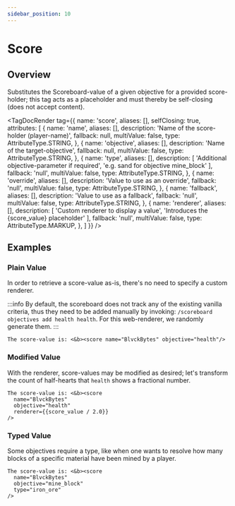 ```yaml
---
sidebar_position: 10
---
```



# Score

## Overview

Substitutes the Scoreboard-value of a given objective for a provided score-holder; this tag
acts as a placeholder and must thereby be self-closing (does not accept content).

<TagDocRender tag={{
  name: 'score',
  aliases: [],
  selfClosing: true,
  attributes: [
    {
      name: 'name',
      aliases: [],
      description: 'Name of the score-holder (player-name)',
      fallback: null,
      multiValue: false,
      type: AttributeType.STRING,
    },
    {
      name: 'objective',
      aliases: [],
      description: 'Name of the target-objective',
      fallback: null,
      multiValue: false,
      type: AttributeType.STRING,
    },
    {
      name: 'type',
      aliases: [],
      description: [
        'Additional objective-parameter if required',
        'e.g. sand for objective mine_block'
      ],
      fallback: 'null',
      multiValue: false,
      type: AttributeType.STRING,
    },
    {
      name: 'override',
      aliases: [],
      description: 'Value to use as an override',
      fallback: 'null',
      multiValue: false,
      type: AttributeType.STRING,
    },
    {
      name: 'fallback',
      aliases: [],
      description: 'Value to use as a fallback',
      fallback: 'null',
      multiValue: false,
      type: AttributeType.STRING,
    },
    {
      name: 'renderer',
      aliases: [],
      description: [
        'Custom renderer to display a value',
        'Introduces the {score_value} placeholder'
      ],
      fallback: 'null',
      multiValue: false,
      type: AttributeType.MARKUP,
    },
  ]
}} />

## Examples

### Plain Value

In order to retrieve a score-value as-is, there's no need to specify a custom renderer.

:::info
By default, the scoreboard does not track any of the existing vanilla criteria, thus they need to be added manually by invoking: `/scoreboard objectives add health health`. For this web-renderer, we randomly generate them.
:::

```!component-markup
The score-value is: <&b><score name="BlvckBytes" objective="health"/>
```

### Modified Value

With the renderer, score-values may be modified as desired; let's transform the count of half-hearts that `health` shows a fractional number.

```!component-markup
The score-value is: <&b><score
  name="BlvckBytes"
  objective="health"
  renderer={{score_value / 2.0}}
/>
```

### Typed Value

Some objectives require a type, like when one wants to resolve how many blocks of a specific material have been mined by a player.

```!component-markup
The score-value is: <&b><score
  name="BlvckBytes"
  objective="mine_block"
  type="iron_ore"
/>
```